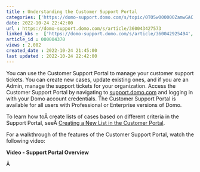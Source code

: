 ```yaml
---
title : Understanding the Customer Support Portal
categories: ['https://domo-support.domo.com/s/topic/0TO5w000000ZamwGAC']
date: 2022-10-24 22:42:00
url : https://domo-support.domo.com/s/article/360043427573
linked_kbs :  ['https://domo-support.domo.com/s/article/360042925494', 'https://domo-support.domo.com/s/article/360043427573', 'https://domo-support.domo.com/s/knowledge-base', 'https://domo-support.domo.com/s/article/360043427533', 'https://domo-support.domo.com/s/article/360043429953', 'https://domo-support.domo.com/s/article/360043429933', 'https://domo-support.domo.com/s/article/360043429693', 'https://domo-support.domo.com/s/topic/0TO5w000000ZamwGAC', 'https://domo-support.domo.com/s/article/360043429913']
article_id : 000004370
views : 2,082
created_date : 2022-10-24 21:45:00
last updated : 2022-10-24 22:42:00
---
```




You can use the Customer Support Portal to manage your customer support tickets. You can create new cases, update existing ones, and if you are an Admin, manage the support tickets for your organization. Access the Customer Support Portal by navigating to [support.domo.com](http://support.domo.com) and logging in with your Domo account credentials. The Customer Support Portal is available for all users with Professional or Enterprise versions of Domo.


To learn how toÂ create lists of cases based on different criteria in the Support Portal, seeÂ [Creating a New List in the Customer Portal](..\creating_a_new_list_in_the_customer_portal\index.html "Creating a New List in the Customer Portal").


For a walkthrough of the features of the Customer Support Portal, watch the following video:


**Video - Support Portal Overview**



Â